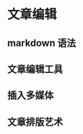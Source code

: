 # 文章编辑 {#wzbjp}
## markdown 语法 {#markdown_yf}
## 文章编辑工具 {#wzbjgj}
## 插入多媒体 {#crdmb}
## 文章排版艺术 {#wzbbys}

